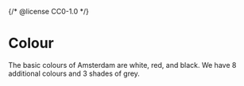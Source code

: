 {/* @license CC0-1.0 */}


<Meta title="Foundation/Design Tokens/Colour" />

<StatusBadge reason="The set of available colours and their names will change." />

# Colour

The basic colours of Amsterdam are white, red, and black.
We have 8 additional colours and 3 shades of grey.

<ColorPalette>
  <ColorPalette.Section>
    <ColorPalette.Tile color={tokens.ams.color["primary-white"]} name="white" />
    <ColorPalette.Tile color={tokens.ams.color["primary-red"]} name="red" />
    <ColorPalette.Tile color={tokens.ams.color["primary-black"]} name="black" />
  </ColorPalette.Section>
  <ColorPalette.Section>
    <ColorPalette.Tile color={tokens.ams.color["green"]} name="green" />
    <ColorPalette.Tile color={tokens.ams.color["dark-green"]} name="dark green" />
    <ColorPalette.Tile color={tokens.ams.color["blue"]} name="blue" />
    <ColorPalette.Tile color={tokens.ams.color["primary-blue"]} name="dark blue" />
    <ColorPalette.Tile color={tokens.ams.color["dark-blue"]} name="darker blue" />
  </ColorPalette.Section>
  <ColorPalette.Section>
    <ColorPalette.Tile color={tokens.ams.color["yellow"]} name="yellow" />
    <ColorPalette.Tile color={tokens.ams.color["orange"]} name="orange" />
    <ColorPalette.Tile color={tokens.ams.color["magenta"]} name="magenta" />
    <ColorPalette.Tile color={tokens.ams.color["purple"]} name="purple" />
  </ColorPalette.Section>
  <ColorPalette.Section>
    <ColorPalette.Tile color={tokens.ams.color["neutral-grey1"]} name="light grey" />
    <ColorPalette.Tile color={tokens.ams.color["neutral-grey2"]} name="grey" />
    <ColorPalette.Tile color={tokens.ams.color["neutral-grey3"]} name="dark grey" />
  </ColorPalette.Section>
</ColorPalette>
